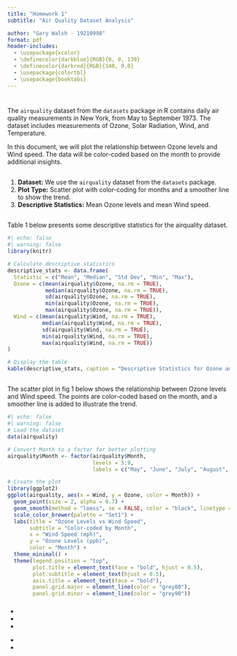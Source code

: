 ```yaml
---
title: "Homework 1"
subtitle: "Air Quality Dataset Analysis"

author: "Gary Walsh - 19210998"
format: pdf
header-includes:
  - \usepackage{xcolor}
  - \definecolor{darkblue}{RGB}{0, 0, 139}
  - \definecolor{darkred}{RGB}{140, 0,0}
  - \usepackage{colortbl}
  - \usepackage{booktabs}
---
```


# \textcolor{darkred} {Introduction}

The `airquality` dataset from the `datasets` package in R contains daily air quality measurements in New York, from May to September 1973. The dataset includes measurements of Ozone, Solar Radiation, Wind, and Temperature.

In this document, we will plot the relationship between Ozone levels and Wind speed. The data will be color-coded based on the month to provide additional insights.

## \textcolor{darkred} {Approach}

1.  **Dataset:** We use the `airquality` dataset from the `datasets` package.
2.  **Plot Type:** Scatter plot with color-coding for months and a smoother line to show the trend.
3.  **Descriptive Statistics:** Mean Ozone levels and mean Wind speed.

## \textcolor{darkred} {Descriptive Statistics}

Table 1 below presents some descriptive statistics for the airquality dataset.

```r
#| echo: false
#| warning: false
library(knitr)

# Calculate descriptive statistics
descriptive_stats <- data.frame(
  Statistic = c("Mean", "Median", "Std Dev", "Min", "Max"),
  Ozone = c(mean(airquality$Ozone, na.rm = TRUE), 
            median(airquality$Ozone, na.rm = TRUE), 
            sd(airquality$Ozone, na.rm = TRUE), 
            min(airquality$Ozone, na.rm = TRUE), 
            max(airquality$Ozone, na.rm = TRUE)),
  Wind = c(mean(airquality$Wind, na.rm = TRUE), 
           median(airquality$Wind, na.rm = TRUE), 
           sd(airquality$Wind, na.rm = TRUE), 
           min(airquality$Wind, na.rm = TRUE), 
           max(airquality$Wind, na.rm = TRUE))
)

# Display the table
kable(descriptive_stats, caption = "Descriptive Statistics for Ozone and Wind")
```

### \textcolor{darkblue} {Summary}

### \textcolor{darkblue}{
Ozone levels exhibit high variability with extreme values, suggesting significant fluctuations in air quality. Wind speeds are more stable, with measurements closely clustering around the mean.}

## \textcolor{darkred} {Plot}

The scatter plot in fig 1 below shows the relationship between Ozone levels and Wind speed. The points are color-coded based on the month, and a smoother line is added to illustrate the trend.

```r
#| echo: false
#| warning: false
# Load the dataset
data(airquality)

# Convert Month to a factor for better plotting
airquality$Month <- factor(airquality$Month, 
                           levels = 5:9, 
                           labels = c("May", "June", "July", "August", "September"))

# Create the plot
library(ggplot2)
ggplot(airquality, aes(x = Wind, y = Ozone, color = Month)) +
  geom_point(size = 2, alpha = 0.7) +
  geom_smooth(method = "loess", se = FALSE, color = "black", linetype = "dashed") +
  scale_color_brewer(palette = "Set1") +
  labs(title = "Ozone Levels vs Wind Speed",
       subtitle = "Color-coded by Month",
       x = "Wind Speed (mph)",
       y = "Ozone Levels (ppb)",
       color = "Month") +
  theme_minimal() +
  theme(legend.position = "top",
        plot.title = element_text(face = "bold", hjust = 0.5),
        plot.subtitle = element_text(hjust = 0.5),
        axis.title = element_text(face = "bold"),
        panel.grid.major = element_line(color = "grey80"),
        panel.grid.minor = element_line(color = "grey90"))

```

### \textcolor{darkblue} {Interpretation of the Plot}

\textcolor{darkblue} {1. Inverse Relationship:} \textcolor{darkblue}{Ozone levels generally decrease as Wind speed increases, suggesting higher wind speeds help disperse Ozone.}

\textcolor{darkblue} {2. Seasonal Variation:}

-   \textcolor{darkblue}{ May and June: Lower Ozone levels across various wind speeds.}
-   \textcolor{darkblue}{July and August: Higher Ozone levels at lower wind speeds, indicating severe Ozone pollution in mid-summer.}
-   \textcolor{darkblue} {September: Mixed data but overall lower Ozone levels as fall approaches.}

\textcolor{darkblue} {2. Data Dispersion:}

-   \textcolor{darkblue}{High variability in Ozone levels at lower wind speeds, especially in July and August.}
-   \textcolor{darkblue}{Reduced variability and lower Ozone levels at higher wind speeds.}
